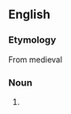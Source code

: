 {{also|auto-de-fe|auto de fe|auto-de-fé}}
==English==
{{wikipedia}}

===Etymology===
From medieval {{etyl|es|en}} {{m|es|auto de fé||act of faith}}

===Noun===
{{en-noun|autos de fé}}

# {{alternative form of|en|auto da fe}}